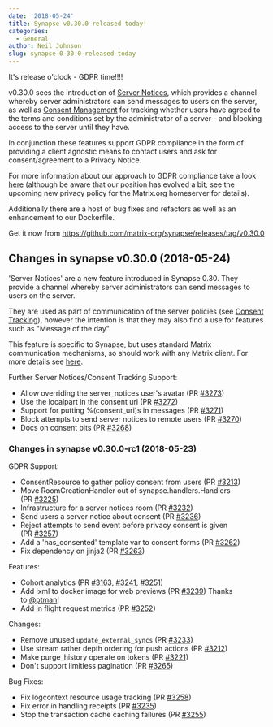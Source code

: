 ```yaml
---
date: '2018-05-24'
title: Synapse v0.30.0 released today!
categories:
  - General
author: Neil Johnson
slug: synapse-0-30-0-released-today
---
```


It's release o'clock - GDPR time!!!!

v0.30.0 sees the introduction of <a href="https://github.com/matrix-org/synapse/blob/master/docs/server_notices.md">Server Notices</a>, which provides a channel whereby server administrators can send messages to users on the server, as well as <a href="https://github.com/matrix-org/synapse/blob/master/docs/consent_tracking.md">Consent Management</a> for tracking whether users have agreed to the terms and conditions set by the administrator of a server - and blocking access to the server until they have.


In conjunction these features support GDPR compliance in the form of providing a client agnostic means to contact users and ask for consent/agreement to a Privacy Notice.

For more information about our approach to GDPR compliance take a look <a href="/blog/2018/05/08/gdpr-compliance-in-matrix/">here</a> (although be aware that our position has evolved a bit; see the upcoming new privacy policy for the Matrix.org homeserver for details).

Additionally there are a host of bug fixes and refactors as well as an enhancement to our Dockerfile.

Get it now from <a href="https://github.com/matrix-org/synapse/releases/tag/v0.30.0">https://github.com/matrix-org/synapse/releases/tag/v0.30.0</a>
<div class="release clearfix label-latest">
<div class="release-body commit open float-left">
<div class="markdown-body">
<h2>Changes in synapse v0.30.0 (2018-05-24)</h2>
'Server Notices' are a new feature introduced in Synapse 0.30. They provide a
channel whereby server administrators can send messages to users on the server.

They are used as part of communication of the server policies (see <a href="https://github.com/matrix-org/synapse/blob/master/docs/consent_tracking.md">Consent Tracking</a>),
however the intention is that they may also find a use for features such
as "Message of the day".

This feature is specific to Synapse, but uses standard Matrix communication mechanisms,
so should work with any Matrix client. For more details see <a href="https://github.com/matrix-org/synapse/blob/master/docs/server_notices.md">here</a>. <a href="https://github.com/matrix-org/synapse/blob/master/docs/server_notices.md"><code></code></a>

Further Server Notices/Consent Tracking Support:
<ul>
 	<li>Allow overriding the server_notices user's avatar (PR <a class="issue-link js-issue-link" href="https://github.com/matrix-org/synapse/pull/3273" data-error-text="Failed to load issue title" data-id="325788990" data-permission-text="Issue title is private" data-url="https://github.com/matrix-org/synapse/issues/3273">#3273</a>)</li>
 	<li>Use the localpart in the consent uri (PR <a class="issue-link js-issue-link" href="https://github.com/matrix-org/synapse/pull/3272" data-error-text="Failed to load issue title" data-id="325732749" data-permission-text="Issue title is private" data-url="https://github.com/matrix-org/synapse/issues/3272">#3272</a>)</li>
 	<li>Support for putting %(consent_uri)s in messages (PR <a class="issue-link js-issue-link" href="https://github.com/matrix-org/synapse/pull/3271" data-error-text="Failed to load issue title" data-id="325731335" data-permission-text="Issue title is private" data-url="https://github.com/matrix-org/synapse/issues/3271">#3271</a>)</li>
 	<li>Block attempts to send server notices to remote users (PR <a class="issue-link js-issue-link" href="https://github.com/matrix-org/synapse/pull/3270" data-error-text="Failed to load issue title" data-id="325706652" data-permission-text="Issue title is private" data-url="https://github.com/matrix-org/synapse/issues/3270">#3270</a>)</li>
 	<li>Docs on consent bits (PR <a class="issue-link js-issue-link" href="https://github.com/matrix-org/synapse/pull/3268" data-error-text="Failed to load issue title" data-id="325692950" data-permission-text="Issue title is private" data-url="https://github.com/matrix-org/synapse/issues/3268">#3268</a>)</li>
</ul>
</div>
</div>
</div>
<div class="release clearfix label-prerelease">
<div class="release-body commit open float-left">
<div class="markdown-body">
<h3>Changes in synapse v0.30.0-rc1 (2018-05-23)</h3>
GDPR Support:
<ul>
 	<li>ConsentResource to gather policy consent from users (PR <a class="issue-link js-issue-link" href="https://github.com/matrix-org/synapse/pull/3213" data-error-text="Failed to load issue title" data-id="322329950" data-permission-text="Issue title is private" data-url="https://github.com/matrix-org/synapse/issues/3213">#3213</a>)</li>
 	<li>Move RoomCreationHandler out of synapse.handlers.Handlers (PR <a class="issue-link js-issue-link" href="https://github.com/matrix-org/synapse/pull/3225" data-error-text="Failed to load issue title" data-id="323966891" data-permission-text="Issue title is private" data-url="https://github.com/matrix-org/synapse/issues/3225">#3225</a>)</li>
 	<li>Infrastructure for a server notices room (PR <a class="issue-link js-issue-link" href="https://github.com/matrix-org/synapse/pull/3232" data-error-text="Failed to load issue title" data-id="324110323" data-permission-text="Issue title is private" data-url="https://github.com/matrix-org/synapse/issues/3232">#3232</a>)</li>
 	<li>Send users a server notice about consent (PR <a class="issue-link js-issue-link" href="https://github.com/matrix-org/synapse/pull/3236" data-error-text="Failed to load issue title" data-id="324363121" data-permission-text="Issue title is private" data-url="https://github.com/matrix-org/synapse/issues/3236">#3236</a>)</li>
 	<li>Reject attempts to send event before privacy consent is given (PR <a class="issue-link js-issue-link" href="https://github.com/matrix-org/synapse/pull/3257" data-error-text="Failed to load issue title" data-id="325182001" data-permission-text="Issue title is private" data-url="https://github.com/matrix-org/synapse/issues/3257">#3257</a>)</li>
 	<li>Add a 'has_consented' template var to consent forms (PR <a class="issue-link js-issue-link" href="https://github.com/matrix-org/synapse/pull/3262" data-error-text="Failed to load issue title" data-id="325308498" data-permission-text="Issue title is private" data-url="https://github.com/matrix-org/synapse/issues/3262">#3262</a>)</li>
 	<li>Fix dependency on jinja2 (PR <a class="issue-link js-issue-link tooltipped tooltipped-ne" href="https://github.com/matrix-org/synapse/pull/3263" data-error-text="Failed to load issue title" data-id="325308826" data-permission-text="Issue title is private" aria-label="#3263, Fix dependency on jinja2">#3263</a>)</li>
</ul>
Features:
<ul>
 	<li>Cohort analytics (PR <a class="issue-link js-issue-link" href="https://github.com/matrix-org/synapse/pull/3163" data-error-text="Failed to load issue title" data-id="319174463" data-permission-text="Issue title is private" data-url="https://github.com/matrix-org/synapse/issues/3163">#3163</a>, <a class="issue-link js-issue-link" href="https://github.com/matrix-org/synapse/pull/3241" data-error-text="Failed to load issue title" data-id="324442563" data-permission-text="Issue title is private" data-url="https://github.com/matrix-org/synapse/issues/3241">#3241</a>, <a class="issue-link js-issue-link" href="https://github.com/matrix-org/synapse/pull/3251" data-error-text="Failed to load issue title" data-id="324872139" data-permission-text="Issue title is private" data-url="https://github.com/matrix-org/synapse/issues/3251">#3251</a>)</li>
 	<li>Add lxml to docker image for web previews (PR <a class="issue-link js-issue-link" href="https://github.com/matrix-org/synapse/pull/3239" data-error-text="Failed to load issue title" data-id="324408394" data-permission-text="Issue title is private" data-url="https://github.com/matrix-org/synapse/issues/3239">#3239</a>) Thanks to <a class="user-mention" href="https://github.com/ptman" data-hovercard-user-id="24669" data-octo-click="hovercard-link-click" data-octo-dimensions="link_type:self" aria-describedby="hovercard-aria-description">@ptman</a>!</li>
 	<li>Add in flight request metrics (PR <a class="issue-link js-issue-link" href="https://github.com/matrix-org/synapse/pull/3252" data-error-text="Failed to load issue title" data-id="324955805" data-permission-text="Issue title is private" data-url="https://github.com/matrix-org/synapse/issues/3252">#3252</a>)</li>
</ul>
Changes:
<ul>
 	<li>Remove unused <code>update_external_syncs</code> (PR <a class="issue-link js-issue-link" href="https://github.com/matrix-org/synapse/pull/3233" data-error-text="Failed to load issue title" data-id="324114741" data-permission-text="Issue title is private" data-url="https://github.com/matrix-org/synapse/issues/3233">#3233</a>)</li>
 	<li>Use stream rather depth ordering for push actions (PR <a class="issue-link js-issue-link" href="https://github.com/matrix-org/synapse/pull/3212" data-error-text="Failed to load issue title" data-id="322319018" data-permission-text="Issue title is private" data-url="https://github.com/matrix-org/synapse/issues/3212">#3212</a>)</li>
 	<li>Make purge_history operate on tokens (PR <a class="issue-link js-issue-link" href="https://github.com/matrix-org/synapse/pull/3221" data-error-text="Failed to load issue title" data-id="323268684" data-permission-text="Issue title is private" data-url="https://github.com/matrix-org/synapse/issues/3221">#3221</a>)</li>
 	<li>Don't support limitless pagination (PR <a class="issue-link js-issue-link" href="https://github.com/matrix-org/synapse/pull/3265" data-error-text="Failed to load issue title" data-id="325389253" data-permission-text="Issue title is private" data-url="https://github.com/matrix-org/synapse/issues/3265">#3265</a>)</li>
</ul>
Bug Fixes:
<ul>
 	<li>Fix logcontext resource usage tracking (PR <a class="issue-link js-issue-link" href="https://github.com/matrix-org/synapse/pull/3258" data-error-text="Failed to load issue title" data-id="325229997" data-permission-text="Issue title is private" data-url="https://github.com/matrix-org/synapse/issues/3258">#3258</a>)</li>
 	<li>Fix error in handling receipts (PR <a class="issue-link js-issue-link tooltipped tooltipped-ne" href="https://github.com/matrix-org/synapse/pull/3235" data-error-text="Failed to load issue title" data-id="324313546" data-permission-text="Issue title is private" aria-label="#3235, Fix error in handling receipts">#3235</a>)</li>
 	<li>Stop the transaction cache caching failures (PR <a class="issue-link js-issue-link" href="https://github.com/matrix-org/synapse/pull/3255" data-error-text="Failed to load issue title" data-id="324972872" data-permission-text="Issue title is private" data-url="https://github.com/matrix-org/synapse/issues/3255">#3255</a>)</li>
</ul>
</div>
</div>
</div>